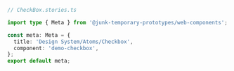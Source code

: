```ts
// CheckBox.stories.ts

import type { Meta } from '@junk-temporary-prototypes/web-components';

const meta: Meta = {
  title: 'Design System/Atoms/Checkbox',
  component: 'demo-checkbox',
};
export default meta;
```
